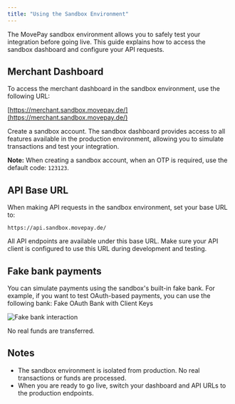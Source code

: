 ```yaml
---
title: "Using the Sandbox Environment"
---
```


The MovePay sandbox environment allows you to safely test your integration before going live. This guide explains how to access the sandbox dashboard and configure your API requests.

## Merchant Dashboard

To access the merchant dashboard in the sandbox environment, use the following URL:

[https://merchant.sandbox.movepay.de/](https://merchant.sandbox.movepay.de/)

Create a sandbox account. The sandbox dashboard provides access to all features available in the production environment, allowing you to simulate transactions and test your integration.

**Note:** When creating a sandbox account, when an OTP is required, use the default code: `123123`.

## API Base URL

When making API requests in the sandbox environment, set your base URL to:

`https://api.sandbox.movepay.de/`

All API endpoints are available under this base URL. Make sure your API client is configured to use this URL during development and testing.

## Fake bank payments

You can simulate payments using the sandbox's built-in fake bank.
For example, if you want to test OAuth-based payments, you can use the following bank: Fake OAuth Bank with Client Keys

![Fake bank interaction](/sandbox/fake-bank.gif)

 No real funds are transferred.

## Notes

- The sandbox environment is isolated from production. No real transactions or funds are processed.
- When you are ready to go live, switch your dashboard and API URLs to the production endpoints.
